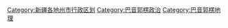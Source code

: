 {{Catnav|頁面分類|...|地级行政区|新疆地级行政区|新疆各地州市行政区划}}
{{Catnav|頁面分類|...|新疆行政区划|新疆地级行政区|新疆民族自治州|巴音郭楞}}

{{Catmore|巴音郭楞蒙古自治州|新疆维吾尔自治区巴音郭楞蒙古自治州}}

[[Category:新疆各地州市行政区划|Category:新疆各地州市行政区划]]
[[Category:巴音郭楞政治|Category:巴音郭楞政治]]
[[Category:巴音郭楞地理|Category:巴音郭楞地理]]